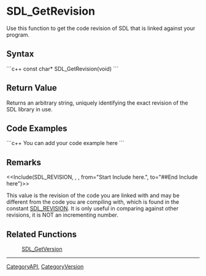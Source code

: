 <!-- pragma section-numbers off -->
<!-- pragma disable-camelcase -->

= SDL_GetRevision =
Use this function to get the code revision of SDL that is linked against your program.


== Syntax ==
```c++
const char* SDL_GetRevision(void)
```

== Return Value ==
Returns an arbitrary string, uniquely identifying the exact revision of the SDL library in use.  

== Code Examples ==
```c++
You can add your code example here
```

== Remarks ==
<<Include(SDL_REVISION, , , from="Start Include here.", to="##End Include here")>>

This value is the revision of the code you are linked with and may be different from the code you are compiling with, which is found in the constant [[SDL_REVISION]].  It is only useful in comparing against other revisions, it is NOT an incrementing number.

== Related Functions ==
:[[SDL_GetVersion]]

----
[[CategoryAPI]], [[CategoryVersion]]
